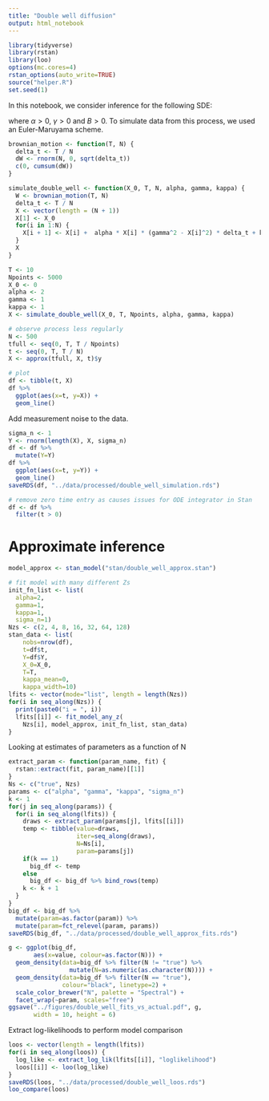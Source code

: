 ```yaml
---
title: "Double well diffusion"
output: html_notebook
---
```


```r
library(tidyverse)
library(rstan)
library(loo)
options(mc.cores=4)
rstan_options(auto_write=TRUE)
source("helper.R")
set.seed(1)
```

In this notebook, we consider inference for the following SDE:

\begin{equation}
 dX(t) = \alpha X(t) (\gamma^2 - X(t)^2) dt + \kappa dW(t)
\end{equation}

where $\alpha>0$, $\gamma>0$ and $B>0$. To simulate data from this process, we used an Euler-Maruyama scheme.

```r
brownian_motion <- function(T, N) {
  delta_t <- T / N
  dW <- rnorm(N, 0, sqrt(delta_t))
  c(0, cumsum(dW))
}

simulate_double_well <- function(X_0, T, N, alpha, gamma, kappa) {
  W <- brownian_motion(T, N)
  delta_t <- T / N
  X <- vector(length = (N + 1))
  X[1] <- X_0
  for(i in 1:N) {
    X[i + 1] <- X[i] +  alpha * X[i] * (gamma^2 - X[i]^2) * delta_t + kappa * (W[i + 1] - W[i])
  }
  X
}

T <- 10
Npoints <- 5000
X_0 <- 0
alpha <- 2
gamma <- 1
kappa <- 1
X <- simulate_double_well(X_0, T, Npoints, alpha, gamma, kappa)

# observe process less regularly
N <- 500
tfull <- seq(0, T, T / Npoints)
t <- seq(0, T, T / N)
X <- approx(tfull, X, t)$y

# plot
df <- tibble(t, X)
df %>% 
  ggplot(aes(x=t, y=X)) +
  geom_line()
```

Add measurement noise to the data.
```r
sigma_n <- 1
Y <- rnorm(length(X), X, sigma_n)
df <- df %>% 
  mutate(Y=Y)
df %>%
  ggplot(aes(x=t, y=Y)) +
  geom_line()
saveRDS(df, "../data/processed/double_well_simulation.rds")

# remove zero time entry as causes issues for ODE integrator in Stan
df <- df %>% 
  filter(t > 0)
```


# Approximate inference
```r
model_approx <- stan_model("stan/double_well_approx.stan")

# fit model with many different Zs
init_fn_list <- list(
  alpha=2,
  gamma=1,
  kappa=1,
  sigma_n=1)
Nzs <- c(2, 4, 8, 16, 32, 64, 128)
stan_data <- list(
    nobs=nrow(df),
    t=df$t,
    Y=df$Y,
    X_0=X_0,
    T=T,
    kappa_mean=0,
    kappa_width=10)
lfits <- vector(mode="list", length = length(Nzs))
for(i in seq_along(Nzs)) {
  print(paste0("i = ", i))
  lfits[[i]] <- fit_model_any_z(
    Nzs[i], model_approx, init_fn_list, stan_data)
}
```

Looking at estimates of parameters as a function of N
```r
extract_param <- function(param_name, fit) {
  rstan::extract(fit, param_name)[[1]]
}
Ns <- c("true", Nzs)
params <- c("alpha", "gamma", "kappa", "sigma_n")
k <- 1
for(j in seq_along(params)) {
  for(i in seq_along(lfits)) {
    draws <- extract_param(params[j], lfits[[i]])
    temp <- tibble(value=draws,
                   iter=seq_along(draws),
                   N=Ns[i],
                   param=params[j])
    if(k == 1)
      big_df <- temp
    else
      big_df <- big_df %>% bind_rows(temp)
    k <- k + 1
  }
}
big_df <- big_df %>% 
  mutate(param=as.factor(param)) %>% 
  mutate(param=fct_relevel(param, params))
saveRDS(big_df, "../data/processed/double_well_approx_fits.rds")

g <- ggplot(big_df,
       aes(x=value, colour=as.factor(N))) +
  geom_density(data=big_df %>% filter(N != "true") %>% 
                 mutate(N=as.numeric(as.character(N)))) +
  geom_density(data=big_df %>% filter(N == "true"),
               colour="black", linetype=2) +
  scale_color_brewer("N", palette = "Spectral") +
  facet_wrap(~param, scales="free")
ggsave("../figures/double_well_fits_vs_actual.pdf", g,
       width = 10, height = 6)
```

Extract log-likelihoods to perform model comparison
```r
loos <- vector(length = length(lfits))
for(i in seq_along(loos)) {
  log_like <- extract_log_lik(lfits[[i]], "loglikelihood")
  loos[[i]] <- loo(log_like)
}
saveRDS(loos, "../data/processed/double_well_loos.rds")
loo_compare(loos)
```
